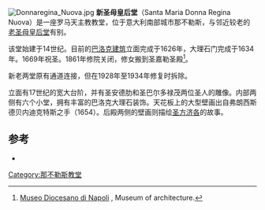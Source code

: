 [[Image:Donnaregina_Nuova.jpg|thumb]]
'''新圣母皇后堂'''（Santa Maria Donna Regina Nuova）是一座罗马天主教教堂，位于意大利南部城市那不勒斯，与邻近较老的[[老圣母皇后堂|老圣母皇后堂]]有别。

该堂始建于14世纪。目前的[[巴洛克建筑|巴洛克建筑]]立面完成于1626年，大理石门完成于1634年。1669年祝圣。1861年修院关闭，修女搬到圣嘉勒圣殿<ref>[http://www.museodiocesanonapoli.com/it/museo_architettura.htm Museo Diocesano di Napoli] {{webarchive|url=https://web.archive.org/web/20090619072247/http://www.museodiocesanonapoli.com/it/museo_architettura.htm |date=2009-06-19 }}, Museum of architecture.</ref>。

新老两堂原有通道连接，但在1928年至1934年修复时拆除。

立面有17世纪的宽大台阶，并有圣安德肋和圣巴尔多禄茂两位圣人的雕像。内部两侧有六个小堂，拥有丰富的巴洛克大理石装饰。天花板上的大型壁画出自弗朗西斯德贝内迪克特斯之手（1654）。后殿两侧的壁画则描绘[[圣方济各|圣方济各]]的故事。

==参考==
{{Reflist}}
*{{cite book|first=Vincenzo |last=Regina|title=Le chiese di Napoli. Viaggio indimenticabile attraverso la storia artistica, architettonica, letteraria, civile e spiriturale della Napoli sacra|publisher=Newton & Compton |location=Rome|year=2004}}

{{coord|40.854000|14.258690|display=title}}
{{那不勒斯地标}}

[[Category:那不勒斯教堂|Category:那不勒斯教堂]]